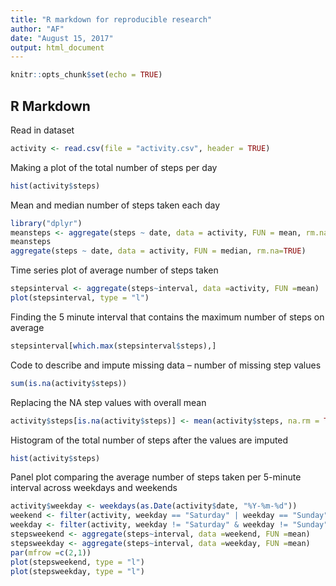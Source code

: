 ---
title: "R markdown for reproducible research"
author: "AF"
date: "August 15, 2017"
output: html_document
---

```{r setup, include=FALSE}
knitr::opts_chunk$set(echo = TRUE)
```

## R Markdown

Read in dataset

```{r}
activity <- read.csv(file = "activity.csv", header = TRUE)

```

Making a plot of the total number of steps per day


```{r activity, echo=FALSE}
hist(activity$steps)
```

Mean and median number of steps taken each day
```{r}
library("dplyr")
meansteps <- aggregate(steps ~ date, data = activity, FUN = mean, rm.na=TRUE)
meansteps
aggregate(steps ~ date, data = activity, FUN = median, rm.na=TRUE)

```

Time series plot of average number of steps taken
```{r, echo = TRUE}
stepsinterval <- aggregate(steps~interval, data =activity, FUN =mean)
plot(stepsinterval, type = "l")

```

Finding the 5 minute interval that contains the maximum number of steps on average
```{r}
stepsinterval[which.max(stepsinterval$steps),]

```

Code to describe and impute missing data -- number of missing step values
```{r}
sum(is.na(activity$steps))

```

Replacing the NA step values with overall mean
```{r}
activity$steps[is.na(activity$steps)] <- mean(activity$steps, na.rm = TRUE)

```

Histogram of the total number of steps after the values are imputed
```{r}
hist(activity$steps)
```
 
Panel plot comparing the average number of steps taken per 5-minute interval across weekdays and weekends
```{r}
activity$weekday <- weekdays(as.Date(activity$date, "%Y-%m-%d"))
weekend <- filter(activity, weekday == "Saturday" | weekday == "Sunday")
weekday <- filter(activity, weekday != "Saturday" & weekday != "Sunday")
stepsweekend <- aggregate(steps~interval, data =weekend, FUN =mean)
stepsweekday <- aggregate(steps~interval, data =weekday, FUN =mean)
par(mfrow =c(2,1))
plot(stepsweekend, type = "l")
plot(stepsweekday, type = "l")

```


